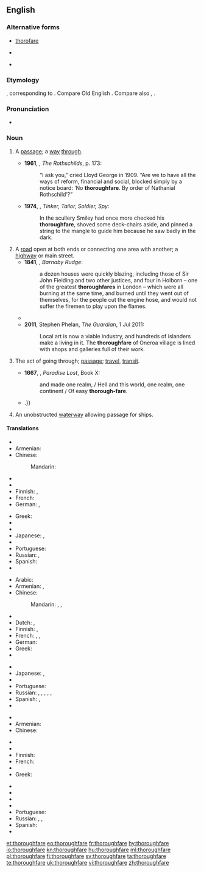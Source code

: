 {{was wotd|2011|July|6}}
==English==

===Alternative forms===
* [[thorofare]]
* {{l|en|thoroughfair}} {{qualifier|obsolete}}
* {{l|en|thorowfair}} {{qualifier|obsolete}}

===Etymology===
{{etyl|enm|en}} {{term|thurghfare|lang=enm}}, corresponding to {{compound|through|fare}}. Compare Old English {{term|þurhfaran||to go through, go over, traverse, pierce, pass through, pass beyond, transcend, penetrate|lang=ang}}. Compare also {{etyl|ang|-}} {{term|þurhfær||inner secret place|lang=ang}}, {{etyl|de|-}} {{term|Durchfahrt||passage through, thoroughfare|lang=de}}.

===Pronunciation===
* {{a|UK}} {{IPA|/ˈθʌɹəfɛː/}}

===Noun===
{{en-noun}}

# {{context|now|_|rare|_|except in phrases|lang=en}} A [[passage]]; a [[way]] [[through]].
#* '''1961''', {{w|Frederic Morton}}, ''The Rothschilds'', p. 173:
#*: “I ask you,” cried Lloyd George in 1909. “Are we to have all the ways of reform, financial and social, blocked simply by a notice board: ‘No '''thoroughfare'''. By order of Nathanial Rothschild’?”
#* '''1974''', {{w|John Le Carré}}, ''Tinker, Tailor, Soldier, Spy'':
#*: In the scullery Smiley had once more checked his '''thoroughfare''', shoved some deck-chairs aside, and pinned a string to the mangle to guide him because he saw badly in the dark.
# A [[road]] open at both ends or connecting one area with another; a [[highway]] or main street.
#* '''1841''', {{w|Charles Dickens}}, ''Barnaby Rudge'':
#*: a dozen houses were quickly blazing, including those of Sir John Fielding and two other justices, and four in Holborn – one of the greatest '''thoroughfares''' in London – which were all burning at the same time, and burned until they went out of themselves, for the people cut the engine hose, and would not suffer the firemen to play upon the flames.
#*{{quote-book|year=1918|author={{w|W. B. Maxwell}}|chapter=7
|title=[http://openlibrary.org/works/OL1097634W The Mirror and the Lamp]
|passage=With some of it on the south and more of it on the north of the great main '''thoroughfare''' that connects Aldgate and the East India Docks, St. Bede's at this period of its history was perhaps the poorest and most miserable parish in the East End of London.}}
#* '''2011''', Stephen Phelan, ''The Guardian'', 1 Jul 2011:
#*: Local art is now a viable industry, and hundreds of islanders make a living in it. The '''thoroughfare''' of Oneroa village is lined with shops and galleries full of their work.
# {{context|obsolete|lang=en}} The act of going through; [[passage]]; [[travel]], [[transit]].
#* '''1667''', {{w|John Milton}}, ''Paradise Lost'', Book X:
#*: and made one realm, / Hell and this world, one realm, one continent / Of easy '''thorough-fare'''.
#* {{quote-book|year=1819|author=[[s:Author:Washington Irving|Washington Irving]]|title=[[s:The Sketchbook of Geoffrey Crayon|The Sketch Book]]|section=[[s:The Sketchbook of Geoffrey Crayon/Roscoe|Roscoe]]|passage=Mr. Roscoe, on the contrary, has claimed none of the accorded privileges of talent. He has shut himself up in no garden of thought, no elysium of fancy; but has gone forth into the highways and '''thoroughfares''' of life; {{...}}.}}
# An unobstructed [[waterway]] allowing passage for ships.

====Translations====
{{trans-top|a passage; a way through}}
* {{trreq|ar}}
* Armenian: {{t|hy|անցում|sc=Armn}}
* Chinese:
*: Mandarin: {{t+|cmn|通道|tr=tōngdào|sc=Hani}}
* {{trreq|cs}}
* {{trreq|nl}}
* Finnish: {{t|fi|läpikulkutie}}, {{t+|fi|kulkureitti}}
* French: {{t+|fr|passage|m}}
* German: {{t+|de|Durchfahrt|f}}, {{t+|de|Durchgangsstraße|f}}
{{trans-mid}}
* Greek: {{t+|el|δίοδος|f|tr=díodos|sc=Grek}}
* {{trreq|hi}}
* {{trreq|it}}
* Japanese: {{t|ja|通り抜け|tr=とおりぬけ, tōrinuke|sc=Jpan}}, {{t|ja|通路|tr=つうろ, tsūro|sc=Jpan}}
* {{trreq|ko}}
* Portuguese: {{t+|pt|passagem|f}}
* Russian: {{t+|ru|проход|m|tr=proxód|sc=Cyrl}}, {{t+|ru|проезд|m|tr=projézd|sc=Cyrl}}
* Spanish: {{t+|es|pasaje|m}}
* {{trreq|vi}}
{{trans-bottom}}

{{trans-top|a road open at both ends, especially one with much traffic}}
* Arabic: {{t|ar|شارع رئيسي|m|sc=Arab}}
* Armenian: {{t|hy|[[լայն]] [[փողոց]]|sc=Armn}}, {{t|hy|[[բանուկ]] [[փողոց]]|sc=Armn}}
* Chinese:
*: Mandarin: {{t+|cmn|要道|tr=yàodào|sc=Hani}}, {{t|cmn|主路|tr=zhǔlù|sc=Hani}}, {{t+|cmn|大道|tr=dàdào|sc=Hani}}
* {{trreq|cs}}
* Dutch: {{t+|nl|doorgangsweg|m}}, {{t|nl|doorgaande weg}}
* Finnish: {{t|fi|päätie}}, {{t|fi|pääkatu}}
* French: {{t+|fr|grand-rue|f}}, {{t|fr|voie principale|f}}, {{t+|fr|artère|f}}
* German: {{t+|de|Durchgangsstraße|f}}
* Greek: {{t+|el|λεωφόρος|f|tr=leofóros|sc=Grek}}
* {{trreq|hi}}
{{trans-mid}}
* {{trreq|it}}
* Japanese: {{t|ja|目抜き通り|tr=めぬきどおり, menukidōri|sc=Jpan}}, {{t|ja|大通り|tr=おおどおり, ōdōri|sc=Jpan}}
* {{trreq|ko}}
* Portuguese: {{t|pt|via pública|f}}
* Russian: {{t|ru|главная дорога|f|tr=glávnaja doróga|sc=Cyrl}}, {{t|ru|оживлённая дорога|f|tr=oživljónnaja doróga|sc=Cyrl}}, {{t|ru|оживлённая улица|f|tr=oživljónnaja úlica|sc=Cyrl}}, {{t+|ru|автострада|f|tr=avtostráda|sc=Cyrl}}, {{t+|ru|магистраль|f|tr=magistrálʹ}}, {{t+|ru|автомагистраль|f|tr=avtomagistrálʹ|sc=Cyrl}}
* Spanish: {{t|es|vía pública|f}}, {{t|es|vía de comunicación|f}}
* {{trreq|vi}}
{{trans-bottom}}

{{trans-top|waterway}}
* {{trreq|ar}}
* Armenian: {{t|hy|[[ջրային]] [[ուղի]]|sc=Armn}}
* Chinese:
*: {{trreq|cmn}}
* {{trreq|cs}}
* {{trreq|nl}}
* Finnish: {{t+|fi|vesitie}}
* French: {{t+|fr|voie navigable|f}}
* {{trreq|de}}
* Greek: {{t+|el|πορθμός|m|tr=porthmós|sc=Grek}}
{{trans-mid}}
* {{trreq|hi}}
* {{trreq|it}}
* {{trreq|ja}}
* {{trreq|ko}}
* Portuguese: {{t+|pt|hidrovia|f}}
* Russian: {{t|ru|водный путь|f|tr=vódnyj putʹ|sc=Cyrl}}, {{t+|ru|канал|m|tr=kanál|sc=Cyrl}}, {{t|ru|водная магистраль|f|tr=vódnaja magistrálʹ|sc=Cyrl}}
* Spanish: {{t+|es|canal|m}}
* {{trreq|vi}}
{{trans-bottom}}

[[et:thoroughfare]]
[[eo:thoroughfare]]
[[fr:thoroughfare]]
[[hy:thoroughfare]]
[[io:thoroughfare]]
[[kn:thoroughfare]]
[[hu:thoroughfare]]
[[ml:thoroughfare]]
[[pl:thoroughfare]]
[[fi:thoroughfare]]
[[sv:thoroughfare]]
[[ta:thoroughfare]]
[[te:thoroughfare]]
[[uk:thoroughfare]]
[[vi:thoroughfare]]
[[zh:thoroughfare]]